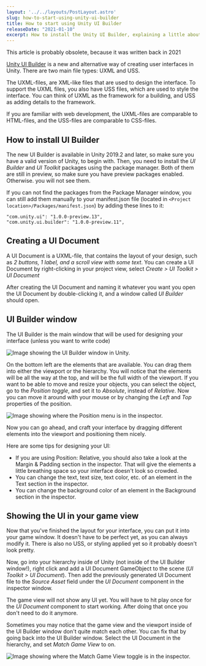 ```yaml
---
layout: '../../layouts/PostLayout.astro'
slug: how-to-start-using-unity-ui-builder
title: How to start using Unity UI Builder
releaseDate: "2021-01-10"
excerpt: How to install the Unity UI Builder, explaining a little about how the UI Builder window works, and how you can show the UI in your game.
---
```


<Alert>
  <span>This article is probably obsolete, because it was written back in 2021</span>
</Alert>

[Unity UI Builder](https://docs.unity3d.com/Packages/com.unity.ui.builder@1.0/manual/index.html) is a new and alternative way of creating user interfaces in Unity. There are two main file types: UXML and USS.

The UXML-files, are XML-like files that are used to design the interface. To support the UXML files, you also have USS files, which are used to style the interface. You can think of UXML as the framework for a building, and USS as adding details to the framework.

If you are familiar with web development, the UXML-files are comparable to HTML-files, and the USS-files are comparable to CSS-files.

## How to install UI Builder

The new UI Builder is available in Unity 2019.2 and later, so make sure you have a valid version of Unity, to begin with. Then, you need to install the _UI Builder_ and _UI Toolkit_ packages using the package manager. Both of them are still in preview, so make sure you have preview packages enabled. Otherwise. you will not see them.

If you can not find the packages from the Package Manager window, you can still add them manually to your manifest.json file (located in `<Project location>/Packages/manifest.json`) by adding these lines to it:

```
"com.unity.ui": "1.0.0-preview.13",
"com.unity.ui.builder": "1.0.0-preview.11",
```

## Creating a UI Document

A UI Document is a UXML-file, that contains the layout of your design, such as _2 buttons, 1 label, and a scroll view with some text_. You can create a UI Document by right-clicking in your project view, select _Create > UI Toolkit > UI Document_

After creating the UI Document and naming it whatever you want you open the UI Document by double-clicking it, and a window called _UI Builder_ should open.

## UI Builder window

The UI Builder is the main window that will be used for designing your interface (unless you want to write code)

<img
  src="/images/how-to-start-using-unity-ui-builder/ui_builder_window.png"
  alt="Image showing the UI Builder window in Unity."
/>

On the bottom left are the elements that are available. You can drag them into either the viewport or the hierarchy. You will notice that the elements will be all the way at the top, and will be the full width of the viewport. If you want to be able to move and resize your objects, you can select the object, go to the _Position toggle_, and set it to _Absolute_, instead of _Relative_. Now you can move it around with your mouse or by changing the _Left_ and _Top_ properties of the position.

<img
  src="/images/how-to-start-using-unity-ui-builder/position_menu.png"
  alt="Image showing where the Position menu is in the inspector."
/>

Now you can go ahead, and craft your interface by dragging different elements into the viewport and positioning them nicely.

Here are some tips for designing your UI:

- If you are using Position: Relative, you should also take a look at the Margin & Padding section in the inspector. That will give the elements a little breathing space so your interface doesn&apos;t look so crowded.
- You can change the text, text size, text color, etc. of an element in the Text section in the inspector.
- You can change the background color of an element in the Background section in the inspector.

## Showing the UI in your game view

Now that you&apos;ve finished the layout for your interface, you can put it into your game window. It doesn&apos;t have to be perfect yet, as you can always modify it. There is also no USS, or styling applied yet so it probably doesn&apos;t look pretty.

Now, go into your hierarchy inside of Unity (not inside of the UI Builder window!), right click and add a UI Document GameObject to the scene (_UI Toolkit > UI Document_). Then add the previously generated UI Document file to the _Source Asset_ field under the _UI Document_ component in the inspector window.

The game view will not show any UI yet. You will have to hit play once for the _UI Document_ component to start working. After doing that once you don&apos;t need to do it anymore.

Sometimes you may notice that the game view and the viewport inside of the UI Builder window don&apos;t quite match each other. You can fix that by going back into the UI Builder window. Select the UI Document in the hierarchy, and set _Match Game View_ to on.

<img
  src="/images/how-to-start-using-unity-ui-builder/match_game_view_toggle.png"
  width={302}
  height={158}
  alt="Image showing where the Match Game View toggle is in the inspector."
/>
